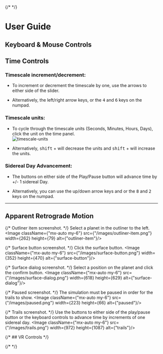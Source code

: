 

<title>User Guide</title>

{/* <Prose> */}

# User Guide


## Keyboard & Mouse Controls

## Time Controls
### Timescale increment/decrement:
- To increment or decrement the timescale by one, use the arrows to either side of the slider.

- Alternatively, the left/right <span className='inline-flex items-center justify-center gap-1'><KBD><ArrowLeft/></KBD> <KBD><ArrowRight/></KBD></span> arrow keys, or the <KBD>4</KBD> and <KBD>6</KBD> keys on the numpad.


### Timescale units:
- To cycle through the timescale units (Seconds, Minutes, Hours, Days), click the unit on the time panel.  
![timescale-units](/images/timescale-units.png)  

- Alternatively, <span className='inline-flex items-center justify-center gap-1'><KBD>shift</KBD> + <KBD><ArrowLeft/></KBD></span> will decrease the units and <span className='inline-flex items-center justify-center gap-1'><KBD>shift</KBD> + <KBD><ArrowRight/></KBD></span> will increase the units.  

### Sidereal Day Advancement:  
- The buttons on either side of the Play/Pause button will advance time by +/- 1 sidereal Day.

- Alternatively, you can use the up/down arrow keys <span className='inline-flex items-center justify-center'> <span className='inline-flex items-center justify-center gap-1'><KBD><ArrowUp/></KBD> and <KBD><ArrowDown/></KBD></span> or the <span className='inline-flex items-center justify-center gap-1'><KBD>8</KBD> and <KBD>2</KBD></span></span> keys on the numpad.

---

## Apparent Retrograde Motion

{/* Outliner item screenshot. */}
Select a planet in the outliner to the left.
<Image className={"mx-auto my-6"} src={"/images/outliner-item.png"} width={262} height={79} alt={"outliner-item"}/>


{/* Surface button screenshot. */}
Click the surface button.
<Image className={"mx-auto my-6"} src={"/images/surface-button.png"} width={352} height={470} alt={"surface-button"}/>

{/* Surface dialog screenshot. */}
Select a position on the planet and click the confirm button.
<Image className={"mx-auto my-6"} src={"/images/surface-dialog.png"} width={618} height={629} alt={"surface-dialog"}/>

{/* Paused screenshot. */}
The simulation must be paused in order for the trails to show.
<Image className={"mx-auto my-6"} src={"/images/paused.png"} width={223} height={66} alt={"paused"}/>

{/* Trails screenshot. */}
Use the buttons to either side of the play/pause button or the keyboard controls to advance time by increments of one sidereal day.
<Image className={"mx-auto my-6"} src={"/images/trails.png"} width={972} height={1087} alt={"trails"}/>

{/* ## VR Controls */}


{/* </Prose> */}
